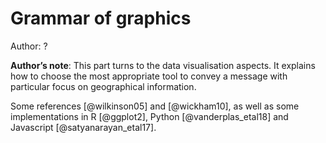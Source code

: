 # Grammar of graphics

::: {.callout-tip}
Author: ?
:::

::: {.callout-note}
**Author's note**: This part turns to the data visualisation aspects. It explains how to
choose the most appropriate tool to convey a message with particular
focus on geographical information.

:::

Some references [@wilkinson05] and [@wickham10], as well as some implementations in R [@ggplot2],
Python [@vanderplas_etal18] and Javascript [@satyanarayan_etal17].
